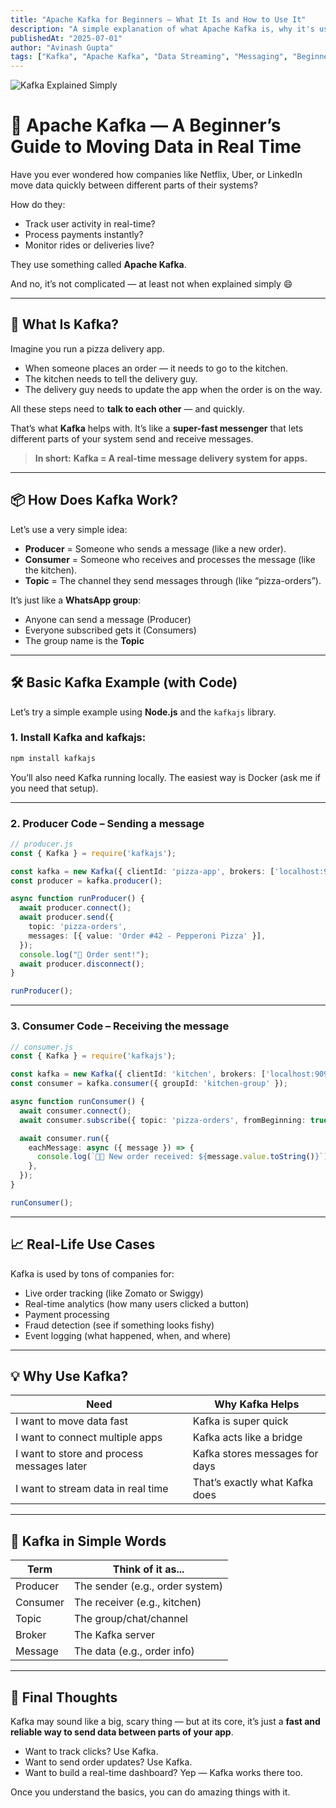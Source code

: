 ```yaml
---
title: "Apache Kafka for Beginners – What It Is and How to Use It"
description: "A simple explanation of what Apache Kafka is, why it's useful, and how you can start using it — with easy-to-understand examples."
publishedAt: "2025-07-01"
author: "Avinash Gupta"
tags: ["Kafka", "Apache Kafka", "Data Streaming", "Messaging", "Beginner"]
---
```


![Kafka Explained Simply](https://cdn.prod.website-files.com/6659da8aecd70e0898c0d7ed/66a661a088cc6a4f89f0e9bf_66a3e47a6002f97c37942516_guide-kafka-architecture-img1.webp)

# 🔄 Apache Kafka — A Beginner’s Guide to Moving Data in Real Time

Have you ever wondered how companies like Netflix, Uber, or LinkedIn move data quickly between different parts of their systems?

How do they:
- Track user activity in real-time?
- Process payments instantly?
- Monitor rides or deliveries live?

They use something called **Apache Kafka**.

And no, it’s not complicated — at least not when explained simply 😄

---

## 🌟 What Is Kafka?

Imagine you run a pizza delivery app.

- When someone places an order — it needs to go to the kitchen.
- The kitchen needs to tell the delivery guy.
- The delivery guy needs to update the app when the order is on the way.

All these steps need to **talk to each other** — and quickly.

That’s what **Kafka** helps with. It’s like a **super-fast messenger** that lets different parts of your system send and receive messages.

> **In short:**
> **Kafka = A real-time message delivery system for apps.**

---

## 📦 How Does Kafka Work?

Let’s use a very simple idea:

- **Producer** = Someone who sends a message (like a new order).
- **Consumer** = Someone who receives and processes the message (like the kitchen).
- **Topic** = The channel they send messages through (like “pizza-orders”).

It’s just like a **WhatsApp group**:
- Anyone can send a message (Producer)
- Everyone subscribed gets it (Consumers)
- The group name is the **Topic**

---

## 🛠️ Basic Kafka Example (with Code)

Let’s try a simple example using **Node.js** and the `kafkajs` library.

### 1. Install Kafka and kafkajs:

```bash
npm install kafkajs
```

You’ll also need Kafka running locally. The easiest way is Docker (ask me if you need that setup).

---

### 2. Producer Code – Sending a message

```ts
// producer.js
const { Kafka } = require('kafkajs');

const kafka = new Kafka({ clientId: 'pizza-app', brokers: ['localhost:9092'] });
const producer = kafka.producer();

async function runProducer() {
  await producer.connect();
  await producer.send({
    topic: 'pizza-orders',
    messages: [{ value: 'Order #42 - Pepperoni Pizza' }],
  });
  console.log("🍕 Order sent!");
  await producer.disconnect();
}

runProducer();
```

---

### 3. Consumer Code – Receiving the message

```ts
// consumer.js
const { Kafka } = require('kafkajs');

const kafka = new Kafka({ clientId: 'kitchen', brokers: ['localhost:9092'] });
const consumer = kafka.consumer({ groupId: 'kitchen-group' });

async function runConsumer() {
  await consumer.connect();
  await consumer.subscribe({ topic: 'pizza-orders', fromBeginning: true });

  await consumer.run({
    eachMessage: async ({ message }) => {
      console.log(`👨‍🍳 New order received: ${message.value.toString()}`);
    },
  });
}

runConsumer();
```

---

## 📈 Real-Life Use Cases

Kafka is used by tons of companies for:

- Live order tracking (like Zomato or Swiggy)
- Real-time analytics (how many users clicked a button)
- Payment processing
- Fraud detection (see if something looks fishy)
- Event logging (what happened, when, and where)

---

## 💡 Why Use Kafka?

| Need | Why Kafka Helps |
|------|------------------|
| I want to move data fast | Kafka is super quick |
| I want to connect multiple apps | Kafka acts like a bridge |
| I want to store and process messages later | Kafka stores messages for days |
| I want to stream data in real time | That’s exactly what Kafka does |

---

## 🤝 Kafka in Simple Words

| Term       | Think of it as...             |
|------------|-------------------------------|
| Producer   | The sender (e.g., order system) |
| Consumer   | The receiver (e.g., kitchen)    |
| Topic      | The group/chat/channel         |
| Broker     | The Kafka server               |
| Message    | The data (e.g., order info)    |

---

## 🚀 Final Thoughts

Kafka may sound like a big, scary thing — but at its core, it’s just a **fast and reliable way to send data between parts of your app**.

- Want to track clicks? Use Kafka.
- Want to send order updates? Use Kafka.
- Want to build a real-time dashboard? Yep — Kafka works there too.

Once you understand the basics, you can do amazing things with it.
